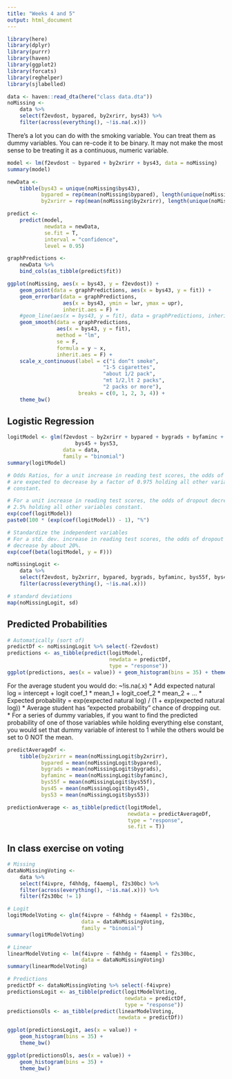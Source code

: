 ```yaml
---
title: "Weeks 4 and 5"
output: html_document
---
```


```r
library(here)
library(dplyr)
library(purrr)
library(haven)
library(ggplot2)
library(forcats)
library(reghelper)
library(sjlabelled)
```

```r
data <- haven::read_dta(here("class data.dta"))
noMissing <-
    data %>%
    select(f2evdost, bypared, by2xrirr, bys43) %>%
    filter(across(everything(), ~!is.na(.x)))
```

There's a lot you can do with the smoking variable. You can treat them as dummy variables. You can re-code it to be binary. It may not make the most sense to be treating it as a continuous, numeric variable.

```r
model <- lm(f2evdost ~ bypared + by2xrirr + bys43, data = noMissing)
summary(model)

newData <-
    tibble(bys43 = unique(noMissing$bys43),
           bypared = rep(mean(noMissing$bypared), length(unique(noMissing$bys43))),
           by2xrirr = rep(mean(noMissing$by2xrirr), length(unique(noMissing$bys43))))

predict <-
    predict(model,
            newdata = newData,
            se.fit = T,
            interval = "confidence",
            level = 0.95)

graphPredictions <-
    newData %>%
    bind_cols(as_tibble(predict$fit))

ggplot(noMissing, aes(x = bys43, y = f2evdost)) +
    geom_point(data = graphPredictions, aes(x = bys43, y = fit)) +
    geom_errorbar(data = graphPredictions,
                  aes(x = bys43, ymin = lwr, ymax = upr),
                  inherit.aes = F) +
    #geom_line(aes(x = bys43, y = fit), data = graphPredictions, inherit.aes = F) + 
    geom_smooth(data = graphPredictions,
                aes(x = bys43, y = fit),
                method = "lm",
                se = F,
                formula = y ~ x,
                inherit.aes = F) +
    scale_x_continuous(label = c("i don^t smoke",
                               "1-5 cigarettes",
                               "about 1/2 pack",
                               "mt 1/2,lt 2 packs",
                               "2 packs or more"),
                       breaks = c(0, 1, 2, 3, 4)) +
    theme_bw()
```

## Logistic Regression

```r
logitModel <- glm(f2evdost ~ by2xrirr + bypared + bygrads + byfaminc + bys55f +
                      bys45 + bys53,
                  data = data,
                  family = "binomial")
summary(logitModel)

# Odds Ratios, for a unit increase in reading test scores, the odds of dropout
# are expected to decrease by a factor of 0.975 holding all other variables
# constant.

# For a unit increase in reading test scores, the odds of dropout decrease by
# 2.5% holding all other variables constant.
exp(coef(logitModel))
paste0(100 * (exp(coef(logitModel)) - 1), "%")

# Standardize the independent variables
# For a std. dev. increase in reading test scores, the odds of dropout
# decrease by about 20%.
exp(coef(beta(logitModel, y = F)))

noMissingLogit <-
    data %>%
    select(f2evdost, by2xrirr, bypared, bygrads, byfaminc, bys55f, bys45, bys53) %>%
    filter(across(everything(), ~!is.na(.x)))

# standard deviations
map(noMissingLogit, sd)
```

## Predicted Probabilities

```r
# Automatically (sort of)
predictDf <- noMissingLogit %>% select(-f2evdost)
predictions <- as_tibble(predict(logitModel,
                                 newdata = predictDf,
                                 type = "response"))
ggplot(predictions, aes(x = value)) + geom_histogram(bins = 35) + theme_bw()
```

For the average student you would do:
~!is.na(.x)
* Add expected natural log = intercept + logit coef_1 * mean_1 + logit_coef_2 * mean_2 + ...
* Expected probability = exp(expected natural log) / (1 + exp(expected natural log))
* Average student has "expected probability" chance of dropping out.
* For a series of dummy variables, if you want to find the predicted probability of one of those variables while holding everything else constant, you would set that dummy variable of interest to 1 while the others would be set to 0 NOT the mean.

```r
predictAverageDf <-
    tibble(by2xrirr = mean(noMissingLogit$by2xrirr),
           bypared = mean(noMissingLogit$bypared),
           bygrads = mean(noMissingLogit$bygrads),
           byfaminc = mean(noMissingLogit$byfaminc),
           bys55f = mean(noMissingLogit$bys55f),
           bys45 = mean(noMissingLogit$bys45),
           bys53 = mean(noMissingLogit$bys53))

predictionAverage <- as_tibble(predict(logitModel,
                                       newdata = predictAverageDf,
                                       type = "response",
                                       se.fit = T))
```

## In class exercise on voting

```r
# Missing
dataNoMissingVoting <-
    data %>%
    select(f4ivpre, f4hhdg, f4aempl, f2s30bc) %>%
    filter(across(everything(), ~!is.na(.x))) %>%
    filter(f2s30bc != 1)

# Logit
logitModelVoting <- glm(f4ivpre ~ f4hhdg + f4aempl + f2s30bc,
                        data = dataNoMissingVoting,
                        family = "binomial")
summary(logitModelVoting)

# Linear
linearModelVoting <- lm(f4ivpre ~ f4hhdg + f4aempl + f2s30bc,
                        data = dataNoMissingVoting)
summary(linearModelVoting)

# Predictions
predictDf <- dataNoMissingVoting %>% select(-f4ivpre)
predictionsLogit <- as_tibble(predict(logitModelVoting,
                                      newdata = predictDf,
                                      type = "response"))
predictionsOls <- as_tibble(predict(linearModelVoting,
                                    newdata = predictDf))

ggplot(predictionsLogit, aes(x = value)) +
    geom_histogram(bins = 35) +
    theme_bw()

ggplot(predictionsOls, aes(x = value)) +
    geom_histogram(bins = 35) +
    theme_bw()
```
